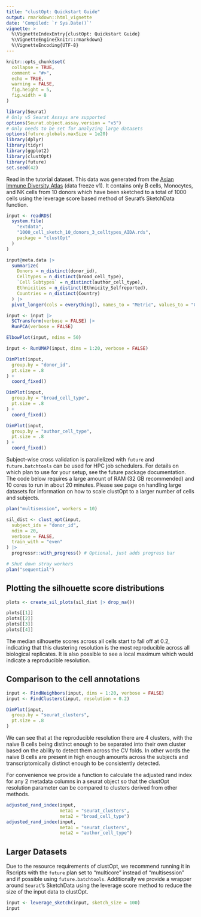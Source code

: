 ```yaml
---
title: "clustOpt: Quickstart Guide"
output: rmarkdown::html_vignette
date: 'Compiled: `r Sys.Date()`'
vignette: >
  %\VignetteIndexEntry{clustOpt: Quickstart Guide}
  %\VignetteEngine{knitr::rmarkdown}
  %\VignetteEncoding{UTF-8}
---
```


```r
knitr::opts_chunk$set(
  collapse = TRUE,
  comment = "#>",
  echo = TRUE,
  warning = FALSE,
  fig.height = 5,
  fig.width = 8
)
```

```r
library(Seurat)
# Only v5 Seurat Assays are supported
options(Seurat.object.assay.version = "v5")
# Only needs to be set for analyzing large datasets
options(future.globals.maxSize = 1e20)
library(dplyr)
library(tidyr)
library(ggplot2)
library(clustOpt)
library(future)
set.seed(42)
```

Read in the tutorial dataset. This data was generated from the [Asian Immune Diversity Atlas](https://doi.org/10.1101/2024.06.30.601119) (data freeze v1). It contains only B cells, Monocytes, and NK cells from 10 donors which have been sketched to a total of 1000 cells using the leverage score based method of Seurat's SketchData function.

```r
input <- readRDS(
  system.file(
    "extdata",
    "1000_cell_sketch_10_donors_3_celltypes_AIDA.rds",
    package = "clustOpt"
  )
)
```


```r
input@meta.data |>
  summarize(
    Donors = n_distinct(donor_id),
    Celltypes = n_distinct(broad_cell_type),
    `Cell Subtypes` = n_distinct(author_cell_type),
    Ethnicities = n_distinct(Ethnicity_Selfreported),
    Countries = n_distinct(Country)
  ) |>
  pivot_longer(cols = everything(), names_to = "Metric", values_to = "Count")
```


```r
input <- input |>
  SCTransform(verbose = FALSE) |>
  RunPCA(verbose = FALSE)
```

```r
ElbowPlot(input, ndims = 50)
```

```r
input <- RunUMAP(input, dims = 1:20, verbose = FALSE)

DimPlot(input,
  group.by = "donor_id",
  pt.size = .8
) +
  coord_fixed()
```

```r
DimPlot(input,
  group.by = "broad_cell_type",
  pt.size = .8
) +
  coord_fixed()
```

```r
DimPlot(input,
  group.by = "author_cell_type",
  pt.size = .8
) +
  coord_fixed()
```

Subject-wise cross validation is parallelized with `future` and `future.batchtools` can be used for HPC job schedulers. For details on which plan to use for your setup, see the future package documentation. The code below requires a large amount of RAM (32 GB recommended) and 10 cores to run in about 20 minutes. Please see page on handling large datasets for information on how to scale clustOpt to a larger number of cells and subjects.

```r
plan("multisession", workers = 10)

sil_dist <- clust_opt(input,
  subject_ids = "donor_id",
  ndim = 20,
  verbose = FALSE,
  train_with = "even"
) |>
  progressr::with_progress() # Optional, just adds progress bar

# Shut down stray workers
plan("sequential")
```

## Plotting the silhouette score distributions

```r
plots <- create_sil_plots(sil_dist |> drop_na())

plots[[1]]
plots[[2]]
plots[[3]]
plots[[4]]
```

The median silhouette scores across all cells start to fall off at 0.2, indicating that this clustering resolution is the most reproducible across all biological replicates. It is also possible to see a local maximum which would indicate a reproducible resolution.

## Comparison to the cell annotations

```r
input <- FindNeighbors(input, dims = 1:20, verbose = FALSE)
input <- FindClusters(input, resolution = 0.2)

DimPlot(input,
  group.by = "seurat_clusters",
  pt.size = .8
)
```

We can see that at the reproducible resolution there are 4 clusters, with the naive B cells being distinct enough to be separated into their own cluster based on the ability to detect them across the CV folds. In other words the naive B cells are present in high enough amounts across the subjects and transcriptomically distinct enough to be consistently detected.

For convenience we provide a function to calculate the adjusted rand index for any 2 metadata columns in a seurat object so that the clustOpt resolution parameter can be compared to clusters derived from other methods.

```r
adjusted_rand_index(input,
                    meta1 = "seurat_clusters",
                    meta2 = "broad_cell_type")
adjusted_rand_index(input,
                    meta1 = "seurat_clusters",
                    meta2 = "author_cell_type")
```

## Larger Datasets

Due to the resource requirements of clustOpt, we recommend running it in Rscripts with the `future` plan set to "multicore" instead of "multisession" and if possible using `future.batchtools`. Additionally we provide a wrapper around `Seurat`'s SketchData using the leverage score method to reduce the size of the input data to clustOpt.

```r
input <- leverage_sketch(input, sketch_size = 100)
input
```

